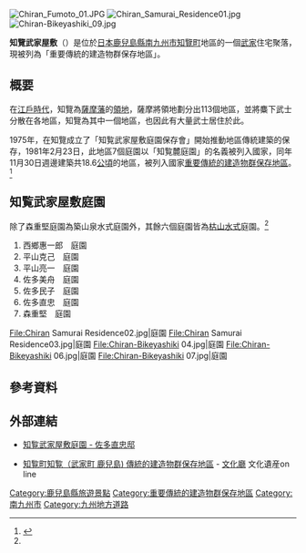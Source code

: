 {{coord|31|22|39.0|N|130|26|35.9|E|type:landmark_region:JP-39|display=title}}
[[File:Chiran_Fumoto_01.JPG|thumb]]
[[File:Chiran_Samurai_Residence01.jpg|thumb]]
[[File:Chiran-Bikeyashiki_09.jpg|thumb]]

'''知覽武家屋敷'''（{{jpn|j=武家屋敷通り|hg=ぶけやしきどおり|rm=Bukeyashikidoori|f=y}}）是位於[[日本|日本]][[鹿兒島縣|鹿兒島縣]][[南九州市|南九州市]][[知覽町|知覽町]]地區的一個[[武家|武家]]住宅聚落，現被列為「重要傳統的建造物群保存地區」。

== 概要 ==
在[[江戶時代|江戶時代]]，知覽為[[薩摩藩|薩摩藩]]的[[領地|領地]]，薩摩將領地劃分出113個{{tsl|ja|外城制|外城制|外城}}地區，並將麋下武士分散在各地區，知覽為其中一個地區，也因此有大量武士居住於此。

1975年，在知覽成立了「知覧武家屋敷庭園保存會」開始推動地區傳統建築的保存，1981年2月23日，此地區7個庭園以「知覧麓庭園」的名義被列入國家{{tsl|ja|名勝}}，同年11月30日週邊建築共18.6[[公頃|公頃]]的地區，被列入國家[[重要傳統的建造物群保存地區|重要傳統的建造物群保存地區]]。<ref name="佐多直忠邸＂">{{Cite web| title=TOPICS| url=http://www.chiran-bukeyashiki.jp/| publisher=知覧武家屋敷庭園 - 佐多直忠邸| accessdate=2017-01-07| language=ja| archive-url=https://web.archive.org/web/20130529202108/http://www.chiran-bukeyashiki.jp/| archive-date=2013-05-29| dead-url=yes}}</ref>

== 知覧武家屋敷庭園 ==

除了森重堅庭園為築山泉水式庭園外，其餘六個庭園皆為[[枯山水|枯山水式]]庭園。<ref name="佐多直忠邸＂" />

#西鄉惠一郎　庭園
#平山克己　庭園
#平山亮一　庭園
#佐多美舟　庭園
#佐多民子　庭園
#佐多直忠　庭園
#森重堅　庭園

<gallery widths=200px heights=150px>
File:Chiran Samurai Residence02.jpg|庭園
File:Chiran Samurai Residence03.jpg|庭園
File:Chiran-Bikeyashiki 04.jpg|庭園
File:Chiran-Bikeyashiki 06.jpg|庭園
File:Chiran-Bikeyashiki 07.jpg|庭園
</gallery>

== 參考資料 ==
{{reflist}}

== 外部連結 ==
{{commonscat|Chiran-Fumoto}}
* {{Ja}} [https://web.archive.org/web/20130529202108/http://www.chiran-bukeyashiki.jp/ 知覧武家屋敷庭園 - 佐多直忠邸]
* {{Ja}} [http://bunka.nii.ac.jp/SearchDetail.do?heritageId=57865 知覧町知覧（武家町 鹿兒島) 傳統的建造物群保存地區] {{Wayback|url=http://bunka.nii.ac.jp/SearchDetail.do?heritageId=57865 |date=20120921181317 }} - [[文化廳|文化廳]] 文化遺産on line

{{DEFAULTSORT:Chiran-Fumoto}}

[[Category:鹿兒島縣旅遊景點|Category:鹿兒島縣旅遊景點]]
[[Category:重要傳統的建造物群保存地區|Category:重要傳統的建造物群保存地區]]
[[Category:南九州市|Category:南九州市]]
[[Category:九州地方道路|Category:九州地方道路]]